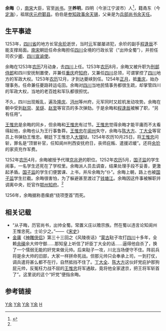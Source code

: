 '''余晦'''（{{bd|?||1256年||}}），[[南宋|南宋]]大臣，官至[[尚书|尚书]]。[[表字|字]]'''养明'''，四明（今浙江宁波市）人<ref name="Hangzhou Yu">{{cite web |url=http://www.4hn.org/files/article/html/0/974/96660.html |title=别集下 ○余晦 |publisher=[[癸辛杂识|癸辛杂识]] |author=宋·[[周密|周密]] |accessdate=2014-06-01 |archive-date=2016-03-04 |archive-url=https://web.archive.org/web/20160304120953/http://www.4hn.org/files/article/html/0/974/96660.html |dead-url=no }}</ref>，籍甬东（今[[定海|定海]]），祖居[[庆元府|庆元府]][[鄞县|鄞县]]。伯伯是[[参知政事|参知政事]][[余天锡|余天锡]]，父亲是为[[兵部尚书|兵部尚书]][[余天任|余天任]]。

==生平事迹==

1253年，[[四川省|四川省]]的地方长官[[余玠|余玠]]逝世，当时[[元|元]]军屡屡进犯，余玠的副手[[程逢辰|程逢辰]]不能支撑局面。[[南宋|南宋]]朝廷任命余晦担任[[四川|四川]]全境的行政长官（“出帅全蜀”），并担任司农少[[卿|卿]]、[[四川|四川]][[宣谕使|宣谕使]]。

余晦在1253年[[农历|农历]]7月动身，去[[四川|四川]]上任。1253年[[农历|农历]]8月，余晦又被升职为[[刑部|刑部]][[侍郎|侍郎]]和四川安抚制置使，并兼任[[重庆|重庆]]府[[知府|知府]]，又兼任[[四川|四川]]总领，可谓掌控了[[四川|四川]]地方的军政大权。1253年[[农历|农历]]12月，才到达夔峡到任。1254年[[正月|正月]]，抵[[重庆|重庆]]，始办理事务。任命兼任夔路转运屯田。余晦对[[四川|四川]]当地民情事务都很生疏，却掌管四川的军政大权，当地的老百姓和军队都很担忧。

不久，四川出现叛乱，遍及[[隆庆|隆庆]]、[[沔州|沔州]]等州府，元军同时又趁机发动攻势。余晦在朝中受到[[赵崇|赵崇]]、[[吴燧|吴燧]]、[[赵至|赵至]]等官员的多次弹劾。于是余晦和[[程逢辰|程逢辰]]被解了职，“另有任用”。

[[王惟忠|王惟忠]]是余晦的同乡，但余晦和[[王惟忠|王惟忠]]有过节。[[王惟忠|王惟忠]]觉得余晦才能平庸而不太看得起他，余晦也认为王行事鲁莽。[[王惟忠|王惟忠]]在[[阆州|阆州]]失守，余晦与[[陈大方|陈大方]]、[[丁大全|丁大全]]等官员上书弹劾王惟忠。朝廷下王惟忠入[[大理|大理]]狱。1254年农历10月25日，将[[王惟忠|王惟忠]]问斩，罪名是“顶冒补官，任知阆州判西安抚府日，丧师庇叛、遣援迟缓”。还将[[余玠|余玠]]的家资充作军费。

1252年[[农历|农历]]4月，余晦被授予代理[[京兆尹|京兆尹]]的职位。1252年[[农历|农历]]5月，[[国子监|国子监]]的学生闹事，一名学生还死在了学校里。余晦派人员去调查，结果处理手段不妥善，更激起矛盾。[[国子监|国子监]]的学生们便罢课、上书，并斥余晦为“仆”。余晦上朝，路上也被[[国子监|国子监]]学生拦截。余晦很害怕，为了躲避甚至渡过了[[钱塘江|钱塘江]]。余晦因这件事被解职并调离中央，贬官作[[鄂州|鄂州]][[知府|知府]]。<ref name="Hangzhou Yu"/>

1256年，余晦据称患瘰疬“绕项堕首”而死。

==相关记载==
*“从子晦，历官尚书，出帅全蜀。常置义庄以赡宗族。然在蜀以违言论知阆州王惟忠死。士论少之。”——《[[宋史|宋史]]》
*[[金庸|金庸]]《[[神雕侠侣|神雕侠侣]]》第三十三回之《风陵夜话》“[[蒙古|蒙古]]鞑子攻打[[四川|四川]]十多年，全赖[[余礯|余礯]]余大帅守御……那知皇上听信了奸臣丁大全的话……逼得他自杀了，换了一个懦弱无能的奸党来做元帅。后来鞑子一攻，川北当场便守不住。阵前兵将是余大帅的旧部，大家一样拼命死战。但那元帅只会奉承上司，一到打仗，调兵遣将甚么都不在行，自然抵挡不住了。[[丁大全|丁大全]]、[[陈大方|陈大方]]这伙奸党庇护那狗屁元帅，反冤枉力战不屈的[[王惟忠|王惟忠]]将军通敌，竟将他全家逮京，把王将军斩首了”。这里说的这个“奸党”便指余晦。

==参考链接==
{{reflist}}

[[Category:宋朝政治人物|Y余]]
[[Category:宋朝军事人物|Y余]]
[[Category:鄞县人|Y余]]
[[Category:定海人|Y余]]
[[Category:四明昌国余氏|H]]